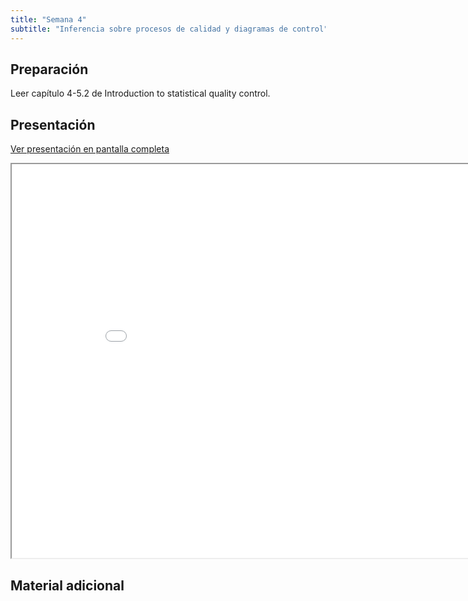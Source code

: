 ```yaml
---
title: "Semana 4"
subtitle: "Inferencia sobre procesos de calidad y diagramas de control"
---
```


## Preparación

Leer capítulo 4-5.2 de Introduction to statistical quality control.

## Presentación

[Ver presentación en pantalla completa](../slides/lec_week4.html)

```{=html}
<iframe class="slide-deck" src="../slides/lec_week4.html" height="630" width="900"></iframe>
```

## Material adicional